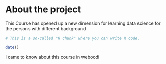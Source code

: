 
# About the project

This Course has opened up a new dimension for learning data science for the persons with different background


```r
# This is a so-called "R chunk" where you can write R code.

date()

```
I came to know about this course in weboodi

